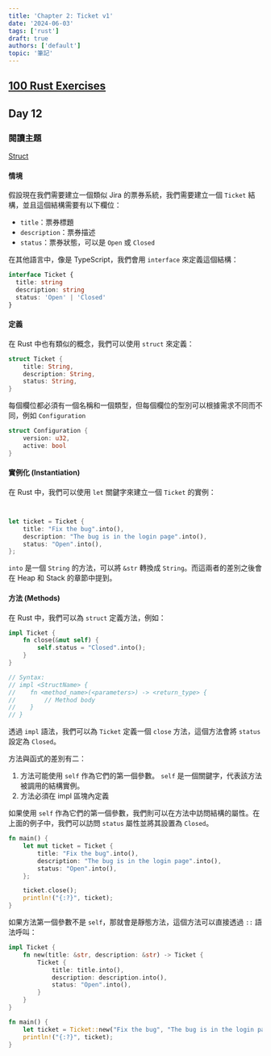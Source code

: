 ```yaml
---
title: 'Chapter 2: Ticket v1'
date: '2024-06-03'
tags: ['rust']
draft: true
authors: ['default']
topic: '筆記'
---
```


<TOCInline toc={props.toc} asDisclosure />

## [100 Rust Exercises](https://rust-exercises.com/01_intro/00_welcome)

## Day 12

### 閱讀主題

[Struct](https://rust-exercises.com/03_ticket_v1/01_struct)

#### 情境

假設現在我們需要建立一個類似 Jira 的票券系統，我們需要建立一個 `Ticket` 結構，並且這個結構需要有以下欄位：

- `title`：票券標題
- `description`：票券描述
- `status`：票券狀態，可以是 `Open` 或 `Closed`

在其他語言中，像是 TypeScript，我們會用 `interface` 來定義這個結構：

```typescript
interface Ticket {
  title: string
  description: string
  status: 'Open' | 'Closed'
}
```

#### 定義

在 Rust 中也有類似的概念，我們可以使用 `struct` 來定義：

```rust
struct Ticket {
    title: String,
    description: String,
    status: String,
}
```

每個欄位都必須有一個名稱和一個類型，但每個欄位的型別可以根據需求不同而不同，例如 `Configuration`

```rust
struct Configuration {
    version: u32,
    active: bool
}
```

#### 實例化 (Instantiation)

在 Rust 中，我們可以使用 `let` 關鍵字來建立一個 `Ticket` 的實例：

```rust


let ticket = Ticket {
    title: "Fix the bug".into(),
    description: "The bug is in the login page".into(),
    status: "Open".into(),
};
```

`into` 是一個 `String` 的方法，可以將 `&str` 轉換成 `String`。而這兩者的差別之後會在 Heap 和 Stack 的章節中提到。

#### 方法 (Methods)

在 Rust 中，我們可以為 `struct` 定義方法，例如：

```rust
impl Ticket {
    fn close(&mut self) {
        self.status = "Closed".into();
    }
}

// Syntax:
// impl <StructName> {
//    fn <method_name>(<parameters>) -> <return_type> {
//        // Method body
//    }
// }
```

透過 `impl` 語法，我們可以為 `Ticket` 定義一個 `close` 方法，這個方法會將 `status` 設定為 `Closed`。

方法與函式的差別有二：

1. 方法可能使用 `self` 作為它們的第一個參數。 `self` 是一個關鍵字，代表該方法被調用的結構實例。
2. 方法必須在 impl 區塊內定義

如果使用 `self` 作為它們的第一個參數，我們則可以在方法中訪問結構的屬性。在上面的例子中，我們可以訪問 `status` 屬性並將其設置為 `Closed`。

```rust
fn main() {
    let mut ticket = Ticket {
        title: "Fix the bug".into(),
        description: "The bug is in the login page".into(),
        status: "Open".into(),
    };

    ticket.close();
    println!("{:?}", ticket);
}
```

如果方法第一個參數不是 `self`，那就會是靜態方法，這個方法可以直接透過 `::` 語法呼叫：

```rust
impl Ticket {
    fn new(title: &str, description: &str) -> Ticket {
        Ticket {
            title: title.into(),
            description: description.into(),
            status: "Open".into(),
        }
    }
}

fn main() {
    let ticket = Ticket::new("Fix the bug", "The bug is in the login page");
    println!("{:?}", ticket);
}
```
